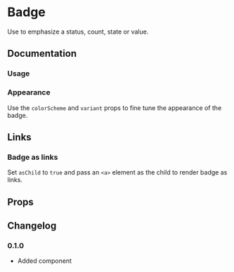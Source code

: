 
# Badge

Use to emphasize a status, count, state or value.

## Documentation

### Usage

<Demo component={Usage} />

### Appearance

Use the `colorScheme` and `variant` props to fine tune the appearance of the badge.

<Demo component={AppearanceUsage} />

## Links

### Badge as links

Set `asChild` to `true` and pass an `<a>` element as the child to render badge as links.

<Demo component={LinkUsage} />

## Props

<ax-props-table component="Badge" />

## Changelog

### 0.1.0

- Added component
